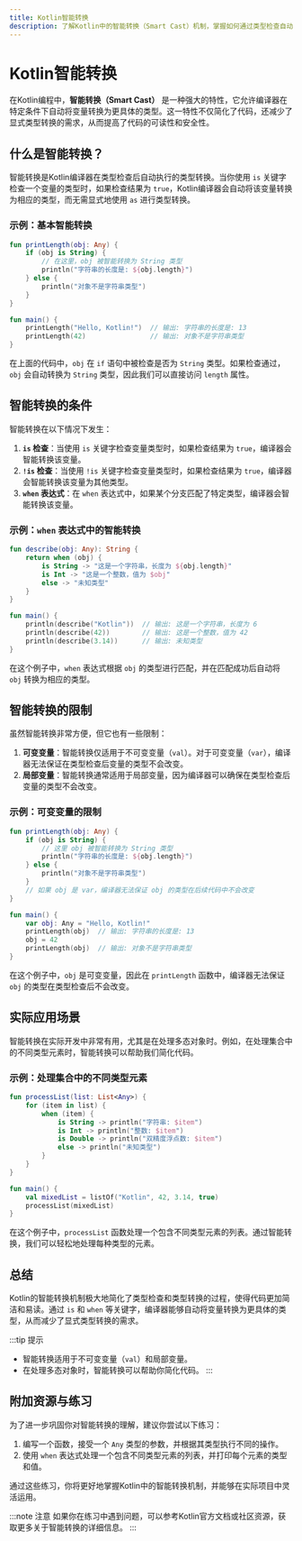 ```yaml
---
title: Kotlin智能转换
description: 了解Kotlin中的智能转换（Smart Cast）机制，掌握如何通过类型检查自动转换变量类型，提升代码简洁性和安全性。
---
```


# Kotlin智能转换

在Kotlin编程中，**智能转换（Smart Cast）** 是一种强大的特性，它允许编译器在特定条件下自动将变量转换为更具体的类型。这一特性不仅简化了代码，还减少了显式类型转换的需求，从而提高了代码的可读性和安全性。

## 什么是智能转换？

智能转换是Kotlin编译器在类型检查后自动执行的类型转换。当你使用 `is` 关键字检查一个变量的类型时，如果检查结果为 `true`，Kotlin编译器会自动将该变量转换为相应的类型，而无需显式地使用 `as` 进行类型转换。

### 示例：基本智能转换

```kotlin
fun printLength(obj: Any) {
    if (obj is String) {
        // 在这里，obj 被智能转换为 String 类型
        println("字符串的长度是: ${obj.length}")
    } else {
        println("对象不是字符串类型")
    }
}

fun main() {
    printLength("Hello, Kotlin!")  // 输出: 字符串的长度是: 13
    printLength(42)                // 输出: 对象不是字符串类型
}
```

在上面的代码中，`obj` 在 `if` 语句中被检查是否为 `String` 类型。如果检查通过，`obj` 会自动转换为 `String` 类型，因此我们可以直接访问 `length` 属性。

## 智能转换的条件

智能转换在以下情况下发生：

1. **`is` 检查**：当使用 `is` 关键字检查变量类型时，如果检查结果为 `true`，编译器会智能转换该变量。
2. **`!is` 检查**：当使用 `!is` 关键字检查变量类型时，如果检查结果为 `true`，编译器会智能转换该变量为其他类型。
3. **`when` 表达式**：在 `when` 表达式中，如果某个分支匹配了特定类型，编译器会智能转换该变量。

### 示例：`when` 表达式中的智能转换

```kotlin
fun describe(obj: Any): String {
    return when (obj) {
        is String -> "这是一个字符串，长度为 ${obj.length}"
        is Int -> "这是一个整数，值为 $obj"
        else -> "未知类型"
    }
}

fun main() {
    println(describe("Kotlin"))  // 输出: 这是一个字符串，长度为 6
    println(describe(42))        // 输出: 这是一个整数，值为 42
    println(describe(3.14))      // 输出: 未知类型
}
```

在这个例子中，`when` 表达式根据 `obj` 的类型进行匹配，并在匹配成功后自动将 `obj` 转换为相应的类型。

## 智能转换的限制

虽然智能转换非常方便，但它也有一些限制：

1. **可变变量**：智能转换仅适用于不可变变量（`val`）。对于可变变量（`var`），编译器无法保证在类型检查后变量的类型不会改变。
2. **局部变量**：智能转换通常适用于局部变量，因为编译器可以确保在类型检查后变量的类型不会改变。

### 示例：可变变量的限制

```kotlin
fun printLength(obj: Any) {
    if (obj is String) {
        // 这里 obj 被智能转换为 String 类型
        println("字符串的长度是: ${obj.length}")
    } else {
        println("对象不是字符串类型")
    }
    // 如果 obj 是 var，编译器无法保证 obj 的类型在后续代码中不会改变
}

fun main() {
    var obj: Any = "Hello, Kotlin!"
    printLength(obj)  // 输出: 字符串的长度是: 13
    obj = 42
    printLength(obj)  // 输出: 对象不是字符串类型
}
```

在这个例子中，`obj` 是可变变量，因此在 `printLength` 函数中，编译器无法保证 `obj` 的类型在类型检查后不会改变。

## 实际应用场景

智能转换在实际开发中非常有用，尤其是在处理多态对象时。例如，在处理集合中的不同类型元素时，智能转换可以帮助我们简化代码。

### 示例：处理集合中的不同类型元素

```kotlin
fun processList(list: List<Any>) {
    for (item in list) {
        when (item) {
            is String -> println("字符串: $item")
            is Int -> println("整数: $item")
            is Double -> println("双精度浮点数: $item")
            else -> println("未知类型")
        }
    }
}

fun main() {
    val mixedList = listOf("Kotlin", 42, 3.14, true)
    processList(mixedList)
}
```

在这个例子中，`processList` 函数处理一个包含不同类型元素的列表。通过智能转换，我们可以轻松地处理每种类型的元素。

## 总结

Kotlin的智能转换机制极大地简化了类型检查和类型转换的过程，使得代码更加简洁和易读。通过 `is` 和 `when` 等关键字，编译器能够自动将变量转换为更具体的类型，从而减少了显式类型转换的需求。

:::tip 提示
- 智能转换适用于不可变变量（`val`）和局部变量。
- 在处理多态对象时，智能转换可以帮助你简化代码。
:::

## 附加资源与练习

为了进一步巩固你对智能转换的理解，建议你尝试以下练习：

1. 编写一个函数，接受一个 `Any` 类型的参数，并根据其类型执行不同的操作。
2. 使用 `when` 表达式处理一个包含不同类型元素的列表，并打印每个元素的类型和值。

通过这些练习，你将更好地掌握Kotlin中的智能转换机制，并能够在实际项目中灵活运用。

:::note 注意
如果你在练习中遇到问题，可以参考Kotlin官方文档或社区资源，获取更多关于智能转换的详细信息。
:::